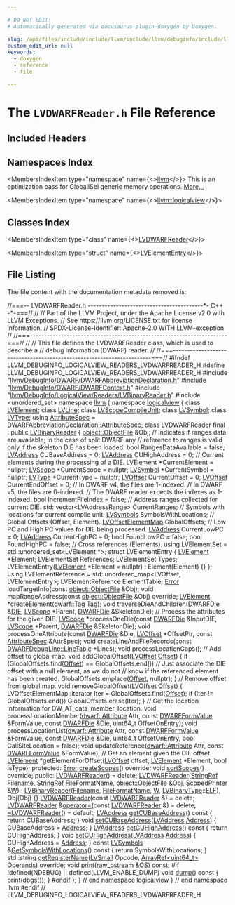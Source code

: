 ```yaml
---

# DO NOT EDIT!
# Automatically generated via docusaurus-plugin-doxygen by Doxygen.

slug: /api/files/include/include/llvm/include/llvm/debuginfo/include/llvm/debuginfo/logicalview/include/llvm/debuginfo/logicalview/readers/lvdwarfreader-h
custom_edit_url: null
keywords:
  - doxygen
  - reference
  - file

---
```





# The `LVDWARFReader.h` File Reference

<DoxygenPage pluginConfig={pluginConfig}>



## Included Headers

<IncludesList>
<IncludesListItem
  filePath="llvm/DebugInfo/DWARF/DWARFAbbreviationDeclaration.h"
  permalink="/docs/api/files/include/include/llvm/include/llvm/debuginfo/include/llvm/debuginfo/dwarf/dwarfabbreviationdeclaration-h"
  isLocal="true" />
<IncludesListItem
  filePath="llvm/DebugInfo/DWARF/DWARFContext.h"
  permalink="/docs/api/files/include/include/llvm/include/llvm/debuginfo/include/llvm/debuginfo/dwarf/dwarfcontext-h"
  isLocal="true" />
<IncludesListItem
  filePath="llvm/DebugInfo/LogicalView/Readers/LVBinaryReader.h"
  permalink="/docs/api/files/include/include/llvm/include/llvm/debuginfo/include/llvm/debuginfo/logicalview/include/llvm/debuginfo/logicalview/readers/lvbinaryreader-h"
  isLocal="true" />
<IncludesListItem
  filePath="unordered_set"
  permalink=""
  isLocal="false" />
</IncludesList>

## Namespaces Index

<MembersIndex>

<MembersIndexItem
  type="namespace"
  name={<><a href="/docs/api/namespaces/llvm">llvm</a></>}>
This is an optimization pass for GlobalISel generic memory operations. <a href="/docs/api/namespaces/llvm/#details">More...</a>
</MembersIndexItem>

<MembersIndexItem
  type="namespace"
  name={<><a href="/docs/api/namespaces/llvm/logicalview">llvm::logicalview</a></>}>
</MembersIndexItem>

</MembersIndex>

## Classes Index

<MembersIndex>

<MembersIndexItem
  type="class"
  name={<><a href="/docs/api/classes/llvm/logicalview/lvdwarfreader">LVDWARFReader</a></>}>
</MembersIndexItem>

<MembersIndexItem
  type="struct"
  name={<><a href="/docs/api/structs/llvm/logicalview/lvdwarfreader/lvelemententry">LVElementEntry</a></>}>
</MembersIndexItem>

</MembersIndex>


## File Listing

The file content with the documentation metadata removed is:

<ProgramListing>

<Link id="l00001" /><CodeLine lineNumber="1"><Highlight kind="comment">//===-- LVDWARFReader.h -----------------------------------------&#42;- C++ -&#42;-===//</Highlight><Highlight kind="normal"></Highlight></CodeLine>
<Link id="l00002" /><CodeLine lineNumber="2"><Highlight kind="normal"></Highlight><Highlight kind="comment">//</Highlight><Highlight kind="normal"></Highlight></CodeLine>
<Link id="l00003" /><CodeLine lineNumber="3"><Highlight kind="normal"></Highlight><Highlight kind="comment">// Part of the LLVM Project, under the Apache License v2.0 with LLVM Exceptions.</Highlight><Highlight kind="normal"></Highlight></CodeLine>
<Link id="l00004" /><CodeLine lineNumber="4"><Highlight kind="normal"></Highlight><Highlight kind="comment">// See https://llvm.org/LICENSE.txt for license information.</Highlight><Highlight kind="normal"></Highlight></CodeLine>
<Link id="l00005" /><CodeLine lineNumber="5"><Highlight kind="normal"></Highlight><Highlight kind="comment">// SPDX-License-Identifier: Apache-2.0 WITH LLVM-exception</Highlight><Highlight kind="normal"></Highlight></CodeLine>
<Link id="l00006" /><CodeLine lineNumber="6"><Highlight kind="normal"></Highlight><Highlight kind="comment">//</Highlight><Highlight kind="normal"></Highlight></CodeLine>
<Link id="l00007" /><CodeLine lineNumber="7"><Highlight kind="normal"></Highlight><Highlight kind="comment">//===----------------------------------------------------------------------===//</Highlight><Highlight kind="normal"></Highlight></CodeLine>
<Link id="l00008" /><CodeLine lineNumber="8"><Highlight kind="normal"></Highlight><Highlight kind="comment">//</Highlight><Highlight kind="normal"></Highlight></CodeLine>
<Link id="l00009" /><CodeLine lineNumber="9"><Highlight kind="normal"></Highlight><Highlight kind="comment">// This file defines the LVDWARFReader class, which is used to describe a</Highlight><Highlight kind="normal"></Highlight></CodeLine>
<Link id="l00010" /><CodeLine lineNumber="10"><Highlight kind="normal"></Highlight><Highlight kind="comment">// debug information (DWARF) reader.</Highlight><Highlight kind="normal"></Highlight></CodeLine>
<Link id="l00011" /><CodeLine lineNumber="11"><Highlight kind="normal"></Highlight><Highlight kind="comment">//</Highlight><Highlight kind="normal"></Highlight></CodeLine>
<Link id="l00012" /><CodeLine lineNumber="12"><Highlight kind="normal"></Highlight><Highlight kind="comment">//===----------------------------------------------------------------------===//</Highlight><Highlight kind="normal"></Highlight></CodeLine>
<Link id="l00013" /><CodeLine lineNumber="13"><Highlight kind="normal"></Highlight></CodeLine>
<Link id="l00014" /><CodeLine lineNumber="14"><Highlight kind="normal"></Highlight><Highlight kind="preprocessor">#ifndef LLVM&#95;DEBUGINFO&#95;LOGICALVIEW&#95;READERS&#95;LVDWARFREADER&#95;H</Highlight><Highlight kind="normal"></Highlight></CodeLine>
<Link id="l00015" /><CodeLine lineNumber="15"><Highlight kind="normal"></Highlight><Highlight kind="preprocessor">#define LLVM&#95;DEBUGINFO&#95;LOGICALVIEW&#95;READERS&#95;LVDWARFREADER&#95;H</Highlight><Highlight kind="normal"></Highlight></CodeLine>
<Link id="l00016" /><CodeLine lineNumber="16"><Highlight kind="normal"></Highlight></CodeLine>
<Link id="l00017" /><CodeLine lineNumber="17"><Highlight kind="normal"></Highlight><Highlight kind="preprocessor">#include &quot;<a href="/docs/api/files/include/include/llvm/include/llvm/debuginfo/include/llvm/debuginfo/dwarf/dwarfabbreviationdeclaration-h">llvm/DebugInfo/DWARF/DWARFAbbreviationDeclaration.h</a>&quot;</Highlight><Highlight kind="normal"></Highlight></CodeLine>
<Link id="l00018" /><CodeLine lineNumber="18"><Highlight kind="normal"></Highlight><Highlight kind="preprocessor">#include &quot;<a href="/docs/api/files/include/include/llvm/include/llvm/debuginfo/include/llvm/debuginfo/dwarf/dwarfcontext-h">llvm/DebugInfo/DWARF/DWARFContext.h</a>&quot;</Highlight><Highlight kind="normal"></Highlight></CodeLine>
<Link id="l00019" /><CodeLine lineNumber="19"><Highlight kind="normal"></Highlight><Highlight kind="preprocessor">#include &quot;<a href="/docs/api/files/include/include/llvm/include/llvm/debuginfo/include/llvm/debuginfo/logicalview/include/llvm/debuginfo/logicalview/readers/lvbinaryreader-h">llvm/DebugInfo/LogicalView/Readers/LVBinaryReader.h</a>&quot;</Highlight><Highlight kind="normal"></Highlight></CodeLine>
<Link id="l00020" /><CodeLine lineNumber="20"><Highlight kind="normal"></Highlight><Highlight kind="preprocessor">#include &lt;unordered&#95;set&gt;</Highlight><Highlight kind="normal"></Highlight></CodeLine>
<Link id="l00021" /><CodeLine lineNumber="21"><Highlight kind="normal"></Highlight></CodeLine>
<Link id="l00022" /><CodeLine lineNumber="22"><Highlight kind="normal"></Highlight><Highlight kind="keyword">namespace </Highlight><Highlight kind="normal"><a href="/docs/api/namespaces/llvm">llvm</a> &#123;</Highlight></CodeLine>
<Link id="l00023" /><CodeLine lineNumber="23"><Highlight kind="normal"></Highlight><Highlight kind="keyword">namespace </Highlight><Highlight kind="normal"><a href="/docs/api/namespaces/llvm/logicalview">logicalview</a> &#123;</Highlight></CodeLine>
<Link id="l00024" /><CodeLine lineNumber="24"><Highlight kind="normal"></Highlight></CodeLine>
<Link id="l00025" /><CodeLine lineNumber="25"><Highlight kind="normal"></Highlight><Highlight kind="keyword">class </Highlight><Highlight kind="normal"><a href="/docs/api/classes/llvm/logicalview/lvelement">LVElement</a>;</Highlight></CodeLine>
<Link id="l00026" /><CodeLine lineNumber="26"><Highlight kind="normal"></Highlight><Highlight kind="keyword">class </Highlight><Highlight kind="normal"><a href="/docs/api/classes/llvm/logicalview/lvline">LVLine</a>;</Highlight></CodeLine>
<Link id="l00027" /><CodeLine lineNumber="27"><Highlight kind="normal"></Highlight><Highlight kind="keyword">class </Highlight><Highlight kind="normal"><a href="/docs/api/classes/llvm/logicalview/lvscopecompileunit">LVScopeCompileUnit</a>;</Highlight></CodeLine>
<Link id="l00028" /><CodeLine lineNumber="28"><Highlight kind="normal"></Highlight><Highlight kind="keyword">class </Highlight><Highlight kind="normal"><a href="/docs/api/classes/llvm/logicalview/lvsymbol">LVSymbol</a>;</Highlight></CodeLine>
<Link id="l00029" /><CodeLine lineNumber="29"><Highlight kind="normal"></Highlight><Highlight kind="keyword">class </Highlight><Highlight kind="normal"><a href="/docs/api/classes/llvm/logicalview/lvtype">LVType</a>;</Highlight></CodeLine>
<Link id="l00030" /><CodeLine lineNumber="30"><Highlight kind="normal"></Highlight></CodeLine>
<Link id="l00031" /><CodeLine lineNumber="31" lineLink="/docs/api/namespaces/llvm/logicalview/#ac187988134954b96f055f1a2c9be0aee"><Highlight kind="normal"></Highlight><Highlight kind="keyword">using </Highlight><Highlight kind="normal"><a href="/docs/api/namespaces/llvm/logicalview/#ac187988134954b96f055f1a2c9be0aee">AttributeSpec</a> = <a href="/docs/api/structs/llvm/dwarfabbreviationdeclaration/attributespec">DWARFAbbreviationDeclaration::AttributeSpec</a>;</Highlight></CodeLine>
<Link id="l00032" /><CodeLine lineNumber="32"><Highlight kind="normal"></Highlight></CodeLine>
<Link id="l00033" /><CodeLine lineNumber="33" lineLink="/docs/api/classes/llvm/logicalview/lvdwarfreader"><Highlight kind="normal"></Highlight><Highlight kind="keyword">class </Highlight><Highlight kind="normal"><a href="/docs/api/classes/llvm/logicalview/lvdwarfreader/#a4eeccb0c42d994c7983021e929bc6e96">LVDWARFReader</a> final : </Highlight><Highlight kind="keyword">public</Highlight><Highlight kind="normal"> <a href="/docs/api/classes/llvm/logicalview/lvbinaryreader/#a77d562b41fb3c6d478f38b73cfa44ab3">LVBinaryReader</a> &#123;</Highlight></CodeLine>
<Link id="l00034" /><CodeLine lineNumber="34"><Highlight kind="normal">  <a href="/docs/api/classes/llvm/object/objectfile">object::ObjectFile</a> &amp;Obj;</Highlight></CodeLine>
<Link id="l00035" /><CodeLine lineNumber="35"><Highlight kind="normal"></Highlight></CodeLine>
<Link id="l00036" /><CodeLine lineNumber="36"><Highlight kind="normal">  </Highlight><Highlight kind="comment">// Indicates if ranges data are available; in the case of split DWARF any</Highlight><Highlight kind="normal"></Highlight></CodeLine>
<Link id="l00037" /><CodeLine lineNumber="37"><Highlight kind="normal">  </Highlight><Highlight kind="comment">// reference to ranges is valid only if the skeleton DIE has been loaded.</Highlight><Highlight kind="normal"></Highlight></CodeLine>
<Link id="l00038" /><CodeLine lineNumber="38"><Highlight kind="normal">  </Highlight><Highlight kind="keywordtype">bool</Highlight><Highlight kind="normal"> RangesDataAvailable = </Highlight><Highlight kind="keyword">false</Highlight><Highlight kind="normal">;</Highlight></CodeLine>
<Link id="l00039" /><CodeLine lineNumber="39"><Highlight kind="normal">  <a href="/docs/api/namespaces/llvm/logicalview/#ad3a6cc0dd7aa2e5bf8b5d0ee648e6850">LVAddress</a> CUBaseAddress = 0;</Highlight></CodeLine>
<Link id="l00040" /><CodeLine lineNumber="40"><Highlight kind="normal">  <a href="/docs/api/namespaces/llvm/logicalview/#ad3a6cc0dd7aa2e5bf8b5d0ee648e6850">LVAddress</a> CUHighAddress = 0;</Highlight></CodeLine>
<Link id="l00041" /><CodeLine lineNumber="41"><Highlight kind="normal"></Highlight></CodeLine>
<Link id="l00042" /><CodeLine lineNumber="42"><Highlight kind="normal">  </Highlight><Highlight kind="comment">// Current elements during the processing of a DIE.</Highlight><Highlight kind="normal"></Highlight></CodeLine>
<Link id="l00043" /><CodeLine lineNumber="43"><Highlight kind="normal">  <a href="/docs/api/classes/llvm/logicalview/lvelement">LVElement</a> &#42;CurrentElement = </Highlight><Highlight kind="keyword">nullptr</Highlight><Highlight kind="normal">;</Highlight></CodeLine>
<Link id="l00044" /><CodeLine lineNumber="44"><Highlight kind="normal">  <a href="/docs/api/classes/llvm/logicalview/lvscope">LVScope</a> &#42;CurrentScope = </Highlight><Highlight kind="keyword">nullptr</Highlight><Highlight kind="normal">;</Highlight></CodeLine>
<Link id="l00045" /><CodeLine lineNumber="45"><Highlight kind="normal">  <a href="/docs/api/classes/llvm/logicalview/lvsymbol">LVSymbol</a> &#42;CurrentSymbol = </Highlight><Highlight kind="keyword">nullptr</Highlight><Highlight kind="normal">;</Highlight></CodeLine>
<Link id="l00046" /><CodeLine lineNumber="46"><Highlight kind="normal">  <a href="/docs/api/classes/llvm/logicalview/lvtype">LVType</a> &#42;CurrentType = </Highlight><Highlight kind="keyword">nullptr</Highlight><Highlight kind="normal">;</Highlight></CodeLine>
<Link id="l00047" /><CodeLine lineNumber="47"><Highlight kind="normal">  <a href="/docs/api/namespaces/llvm/logicalview/#a1ca9dca8309d4665c7172a966c3223c3">LVOffset</a> CurrentOffset = 0;</Highlight></CodeLine>
<Link id="l00048" /><CodeLine lineNumber="48"><Highlight kind="normal">  <a href="/docs/api/namespaces/llvm/logicalview/#a1ca9dca8309d4665c7172a966c3223c3">LVOffset</a> CurrentEndOffset = 0;</Highlight></CodeLine>
<Link id="l00049" /><CodeLine lineNumber="49"><Highlight kind="normal"></Highlight></CodeLine>
<Link id="l00050" /><CodeLine lineNumber="50"><Highlight kind="normal">  </Highlight><Highlight kind="comment">// In DWARF v4, the files are 1-indexed.</Highlight><Highlight kind="normal"></Highlight></CodeLine>
<Link id="l00051" /><CodeLine lineNumber="51"><Highlight kind="normal">  </Highlight><Highlight kind="comment">// In DWARF v5, the files are 0-indexed.</Highlight><Highlight kind="normal"></Highlight></CodeLine>
<Link id="l00052" /><CodeLine lineNumber="52"><Highlight kind="normal">  </Highlight><Highlight kind="comment">// The DWARF reader expects the indexes as 1-indexed.</Highlight><Highlight kind="normal"></Highlight></CodeLine>
<Link id="l00053" /><CodeLine lineNumber="53"><Highlight kind="normal">  </Highlight><Highlight kind="keywordtype">bool</Highlight><Highlight kind="normal"> IncrementFileIndex = </Highlight><Highlight kind="keyword">false</Highlight><Highlight kind="normal">;</Highlight></CodeLine>
<Link id="l00054" /><CodeLine lineNumber="54"><Highlight kind="normal"></Highlight></CodeLine>
<Link id="l00055" /><CodeLine lineNumber="55"><Highlight kind="normal">  </Highlight><Highlight kind="comment">// Address ranges collected for current DIE.</Highlight><Highlight kind="normal"></Highlight></CodeLine>
<Link id="l00056" /><CodeLine lineNumber="56"><Highlight kind="normal">  std::vector&lt;LVAddressRange&gt; CurrentRanges;</Highlight></CodeLine>
<Link id="l00057" /><CodeLine lineNumber="57"><Highlight kind="normal"></Highlight></CodeLine>
<Link id="l00058" /><CodeLine lineNumber="58"><Highlight kind="normal">  </Highlight><Highlight kind="comment">// Symbols with locations for current compile unit.</Highlight><Highlight kind="normal"></Highlight></CodeLine>
<Link id="l00059" /><CodeLine lineNumber="59"><Highlight kind="normal">  <a href="/docs/api/namespaces/llvm/logicalview/#a86d76ed6f92c1d16716bd39fadc6de5d">LVSymbols</a> SymbolsWithLocations;</Highlight></CodeLine>
<Link id="l00060" /><CodeLine lineNumber="60"><Highlight kind="normal"></Highlight></CodeLine>
<Link id="l00061" /><CodeLine lineNumber="61"><Highlight kind="normal">  </Highlight><Highlight kind="comment">// Global Offsets (Offset, Element).</Highlight><Highlight kind="normal"></Highlight></CodeLine>
<Link id="l00062" /><CodeLine lineNumber="62"><Highlight kind="normal">  <a href="/docs/api/namespaces/llvm/logicalview/#a1cce95edff2a5b59810cdf0f3b2567eb">LVOffsetElementMap</a> GlobalOffsets;</Highlight></CodeLine>
<Link id="l00063" /><CodeLine lineNumber="63"><Highlight kind="normal"></Highlight></CodeLine>
<Link id="l00064" /><CodeLine lineNumber="64"><Highlight kind="normal">  </Highlight><Highlight kind="comment">// Low PC and High PC values for DIE being processed.</Highlight><Highlight kind="normal"></Highlight></CodeLine>
<Link id="l00065" /><CodeLine lineNumber="65"><Highlight kind="normal">  <a href="/docs/api/namespaces/llvm/logicalview/#ad3a6cc0dd7aa2e5bf8b5d0ee648e6850">LVAddress</a> CurrentLowPC = 0;</Highlight></CodeLine>
<Link id="l00066" /><CodeLine lineNumber="66"><Highlight kind="normal">  <a href="/docs/api/namespaces/llvm/logicalview/#ad3a6cc0dd7aa2e5bf8b5d0ee648e6850">LVAddress</a> CurrentHighPC = 0;</Highlight></CodeLine>
<Link id="l00067" /><CodeLine lineNumber="67"><Highlight kind="normal">  </Highlight><Highlight kind="keywordtype">bool</Highlight><Highlight kind="normal"> FoundLowPC = </Highlight><Highlight kind="keyword">false</Highlight><Highlight kind="normal">;</Highlight></CodeLine>
<Link id="l00068" /><CodeLine lineNumber="68"><Highlight kind="normal">  </Highlight><Highlight kind="keywordtype">bool</Highlight><Highlight kind="normal"> FoundHighPC = </Highlight><Highlight kind="keyword">false</Highlight><Highlight kind="normal">;</Highlight></CodeLine>
<Link id="l00069" /><CodeLine lineNumber="69"><Highlight kind="normal"></Highlight></CodeLine>
<Link id="l00070" /><CodeLine lineNumber="70"><Highlight kind="normal">  </Highlight><Highlight kind="comment">// Cross references (Elements).</Highlight><Highlight kind="normal"></Highlight></CodeLine>
<Link id="l00071" /><CodeLine lineNumber="71"><Highlight kind="normal">  </Highlight><Highlight kind="keyword">using </Highlight><Highlight kind="normal">LVElementSet = std::unordered&#95;set&lt;LVElement &#42;&gt;;</Highlight></CodeLine>
<Link id="l00072" /><CodeLine lineNumber="72"><Highlight kind="normal">  </Highlight><Highlight kind="keyword">struct </Highlight><Highlight kind="normal">LVElementEntry &#123;</Highlight></CodeLine>
<Link id="l00073" /><CodeLine lineNumber="73"><Highlight kind="normal">    <a href="/docs/api/classes/llvm/logicalview/lvelement">LVElement</a> &#42;Element;</Highlight></CodeLine>
<Link id="l00074" /><CodeLine lineNumber="74"><Highlight kind="normal">    LVElementSet References;</Highlight></CodeLine>
<Link id="l00075" /><CodeLine lineNumber="75"><Highlight kind="normal">    LVElementSet Types;</Highlight></CodeLine>
<Link id="l00076" /><CodeLine lineNumber="76"><Highlight kind="normal">    LVElementEntry(<a href="/docs/api/classes/llvm/logicalview/lvelement">LVElement</a> &#42;Element = </Highlight><Highlight kind="keyword">nullptr</Highlight><Highlight kind="normal">) : Element(Element) &#123;&#125;</Highlight></CodeLine>
<Link id="l00077" /><CodeLine lineNumber="77"><Highlight kind="normal">  &#125;;</Highlight></CodeLine>
<Link id="l00078" /><CodeLine lineNumber="78"><Highlight kind="normal">  </Highlight><Highlight kind="keyword">using </Highlight><Highlight kind="normal">LVElementReference = std::unordered&#95;map&lt;LVOffset, LVElementEntry&gt;;</Highlight></CodeLine>
<Link id="l00079" /><CodeLine lineNumber="79"><Highlight kind="normal">  LVElementReference ElementTable;</Highlight></CodeLine>
<Link id="l00080" /><CodeLine lineNumber="80"><Highlight kind="normal"></Highlight></CodeLine>
<Link id="l00081" /><CodeLine lineNumber="81"><Highlight kind="normal">  <a href="/docs/api/classes/llvm/error">Error</a> loadTargetInfo(</Highlight><Highlight kind="keyword">const</Highlight><Highlight kind="normal"> <a href="/docs/api/classes/llvm/object/objectfile">object::ObjectFile</a> &amp;Obj);</Highlight></CodeLine>
<Link id="l00082" /><CodeLine lineNumber="82"><Highlight kind="normal"></Highlight></CodeLine>
<Link id="l00083" /><CodeLine lineNumber="83"><Highlight kind="normal">  </Highlight><Highlight kind="keywordtype">void</Highlight><Highlight kind="normal"> mapRangeAddress(</Highlight><Highlight kind="keyword">const</Highlight><Highlight kind="normal"> <a href="/docs/api/classes/llvm/object/objectfile">object::ObjectFile</a> &amp;Obj) </Highlight><Highlight kind="keyword">override</Highlight><Highlight kind="normal">;</Highlight></CodeLine>
<Link id="l00084" /><CodeLine lineNumber="84"><Highlight kind="normal"></Highlight></CodeLine>
<Link id="l00085" /><CodeLine lineNumber="85"><Highlight kind="normal">  <a href="/docs/api/classes/llvm/logicalview/lvelement">LVElement</a> &#42;createElement(<a href="/docs/api/namespaces/llvm/dwarf/#ac94a19fc8c57bf0350fc4e9f45897828">dwarf::Tag</a> <a href="/docs/api/namespaces/llvm/logicalview/#a45d9cf6ff4c3deab0bcbe25c75d27826ac101058e7ea21bbbf2a5ac893088e90b">Tag</a>);</Highlight></CodeLine>
<Link id="l00086" /><CodeLine lineNumber="86"><Highlight kind="normal">  </Highlight><Highlight kind="keywordtype">void</Highlight><Highlight kind="normal"> traverseDieAndChildren(<a href="/docs/api/classes/llvm/dwarfdie">DWARFDie</a> &amp;<a href="/docs/api/classes/llvm/die">DIE</a>, <a href="/docs/api/classes/llvm/logicalview/lvscope">LVScope</a> &#42;Parent,</Highlight></CodeLine>
<Link id="l00087" /><CodeLine lineNumber="87"><Highlight kind="normal">                              <a href="/docs/api/classes/llvm/dwarfdie">DWARFDie</a> &amp;SkeletonDie);</Highlight></CodeLine>
<Link id="l00088" /><CodeLine lineNumber="88"><Highlight kind="normal">  </Highlight><Highlight kind="comment">// Process the attributes for the given DIE.</Highlight><Highlight kind="normal"></Highlight></CodeLine>
<Link id="l00089" /><CodeLine lineNumber="89"><Highlight kind="normal">  <a href="/docs/api/classes/llvm/logicalview/lvscope">LVScope</a> &#42;processOneDie(</Highlight><Highlight kind="keyword">const</Highlight><Highlight kind="normal"> <a href="/docs/api/classes/llvm/dwarfdie">DWARFDie</a> &amp;InputDIE, <a href="/docs/api/classes/llvm/logicalview/lvscope">LVScope</a> &#42;Parent,</Highlight></CodeLine>
<Link id="l00090" /><CodeLine lineNumber="90"><Highlight kind="normal">                         <a href="/docs/api/classes/llvm/dwarfdie">DWARFDie</a> &amp;SkeletonDie);</Highlight></CodeLine>
<Link id="l00091" /><CodeLine lineNumber="91"><Highlight kind="normal">  </Highlight><Highlight kind="keywordtype">void</Highlight><Highlight kind="normal"> processOneAttribute(</Highlight><Highlight kind="keyword">const</Highlight><Highlight kind="normal"> <a href="/docs/api/classes/llvm/dwarfdie">DWARFDie</a> &amp;Die, <a href="/docs/api/namespaces/llvm/logicalview/#a1ca9dca8309d4665c7172a966c3223c3">LVOffset</a> &#42;OffsetPtr,</Highlight></CodeLine>
<Link id="l00092" /><CodeLine lineNumber="92"><Highlight kind="normal">                           </Highlight><Highlight kind="keyword">const</Highlight><Highlight kind="normal"> <a href="/docs/api/namespaces/llvm/logicalview/#ac187988134954b96f055f1a2c9be0aee">AttributeSpec</a> &amp;AttrSpec);</Highlight></CodeLine>
<Link id="l00093" /><CodeLine lineNumber="93"><Highlight kind="normal">  </Highlight><Highlight kind="keywordtype">void</Highlight><Highlight kind="normal"> createLineAndFileRecords(</Highlight><Highlight kind="keyword">const</Highlight><Highlight kind="normal"> <a href="/docs/api/structs/llvm/dwarfdebugline/linetable">DWARFDebugLine::LineTable</a> &#42;Lines);</Highlight></CodeLine>
<Link id="l00094" /><CodeLine lineNumber="94"><Highlight kind="normal">  </Highlight><Highlight kind="keywordtype">void</Highlight><Highlight kind="normal"> processLocationGaps();</Highlight></CodeLine>
<Link id="l00095" /><CodeLine lineNumber="95"><Highlight kind="normal"></Highlight></CodeLine>
<Link id="l00096" /><CodeLine lineNumber="96"><Highlight kind="normal">  </Highlight><Highlight kind="comment">// Add offset to global map.</Highlight><Highlight kind="normal"></Highlight></CodeLine>
<Link id="l00097" /><CodeLine lineNumber="97"><Highlight kind="normal">  </Highlight><Highlight kind="keywordtype">void</Highlight><Highlight kind="normal"> addGlobalOffset(<a href="/docs/api/namespaces/llvm/logicalview/#a1ca9dca8309d4665c7172a966c3223c3">LVOffset</a> <a href="/docs/api/namespaces/llvm/logicalview/#a9696bc411b0a7022c2cc78bff5173cefadfd0a82c4bf37b1e90b690a22a20692e">Offset</a>) &#123;</Highlight></CodeLine>
<Link id="l00098" /><CodeLine lineNumber="98"><Highlight kind="normal">    </Highlight><Highlight kind="keywordflow">if</Highlight><Highlight kind="normal"> (GlobalOffsets.find(<a href="/docs/api/namespaces/llvm/logicalview/#a9696bc411b0a7022c2cc78bff5173cefadfd0a82c4bf37b1e90b690a22a20692e">Offset</a>) == GlobalOffsets.end())</Highlight></CodeLine>
<Link id="l00099" /><CodeLine lineNumber="99"><Highlight kind="normal">      </Highlight><Highlight kind="comment">// Just associate the DIE offset with a null element, as we do not</Highlight><Highlight kind="normal"></Highlight></CodeLine>
<Link id="l00100" /><CodeLine lineNumber="100"><Highlight kind="normal">      </Highlight><Highlight kind="comment">// know if the referenced element has been created.</Highlight><Highlight kind="normal"></Highlight></CodeLine>
<Link id="l00101" /><CodeLine lineNumber="101"><Highlight kind="normal">      GlobalOffsets.emplace(<a href="/docs/api/namespaces/llvm/logicalview/#a9696bc411b0a7022c2cc78bff5173cefadfd0a82c4bf37b1e90b690a22a20692e">Offset</a>, </Highlight><Highlight kind="keyword">nullptr</Highlight><Highlight kind="normal">);</Highlight></CodeLine>
<Link id="l00102" /><CodeLine lineNumber="102"><Highlight kind="normal">  &#125;</Highlight></CodeLine>
<Link id="l00103" /><CodeLine lineNumber="103"><Highlight kind="normal"></Highlight></CodeLine>
<Link id="l00104" /><CodeLine lineNumber="104"><Highlight kind="normal">  </Highlight><Highlight kind="comment">// Remove offset from global map.</Highlight><Highlight kind="normal"></Highlight></CodeLine>
<Link id="l00105" /><CodeLine lineNumber="105"><Highlight kind="normal">  </Highlight><Highlight kind="keywordtype">void</Highlight><Highlight kind="normal"> removeGlobalOffset(<a href="/docs/api/namespaces/llvm/logicalview/#a1ca9dca8309d4665c7172a966c3223c3">LVOffset</a> <a href="/docs/api/namespaces/llvm/logicalview/#a9696bc411b0a7022c2cc78bff5173cefadfd0a82c4bf37b1e90b690a22a20692e">Offset</a>) &#123;</Highlight></CodeLine>
<Link id="l00106" /><CodeLine lineNumber="106"><Highlight kind="normal">    LVOffsetElementMap::iterator Iter = GlobalOffsets.find(<a href="/docs/api/namespaces/llvm/logicalview/#a9696bc411b0a7022c2cc78bff5173cefadfd0a82c4bf37b1e90b690a22a20692e">Offset</a>);</Highlight></CodeLine>
<Link id="l00107" /><CodeLine lineNumber="107"><Highlight kind="normal">    </Highlight><Highlight kind="keywordflow">if</Highlight><Highlight kind="normal"> (Iter != GlobalOffsets.end())</Highlight></CodeLine>
<Link id="l00108" /><CodeLine lineNumber="108"><Highlight kind="normal">      GlobalOffsets.erase(Iter);</Highlight></CodeLine>
<Link id="l00109" /><CodeLine lineNumber="109"><Highlight kind="normal">  &#125;</Highlight></CodeLine>
<Link id="l00110" /><CodeLine lineNumber="110"><Highlight kind="normal"></Highlight></CodeLine>
<Link id="l00111" /><CodeLine lineNumber="111"><Highlight kind="normal">  </Highlight><Highlight kind="comment">// Get the location information for DW&#95;AT&#95;data&#95;member&#95;location.</Highlight><Highlight kind="normal"></Highlight></CodeLine>
<Link id="l00112" /><CodeLine lineNumber="112"><Highlight kind="normal">  </Highlight><Highlight kind="keywordtype">void</Highlight><Highlight kind="normal"> processLocationMember(<a href="/docs/api/namespaces/llvm/dwarf/#a1424c28b6a65587442fbd9d87726c2c7">dwarf::Attribute</a> Attr,</Highlight></CodeLine>
<Link id="l00113" /><CodeLine lineNumber="113"><Highlight kind="normal">                             </Highlight><Highlight kind="keyword">const</Highlight><Highlight kind="normal"> <a href="/docs/api/classes/llvm/dwarfformvalue">DWARFFormValue</a> &amp;FormValue,</Highlight></CodeLine>
<Link id="l00114" /><CodeLine lineNumber="114"><Highlight kind="normal">                             </Highlight><Highlight kind="keyword">const</Highlight><Highlight kind="normal"> <a href="/docs/api/classes/llvm/dwarfdie">DWARFDie</a> &amp;Die, uint64&#95;t OffsetOnEntry);</Highlight></CodeLine>
<Link id="l00115" /><CodeLine lineNumber="115"><Highlight kind="normal">  </Highlight><Highlight kind="keywordtype">void</Highlight><Highlight kind="normal"> processLocationList(<a href="/docs/api/namespaces/llvm/dwarf/#a1424c28b6a65587442fbd9d87726c2c7">dwarf::Attribute</a> Attr,</Highlight></CodeLine>
<Link id="l00116" /><CodeLine lineNumber="116"><Highlight kind="normal">                           </Highlight><Highlight kind="keyword">const</Highlight><Highlight kind="normal"> <a href="/docs/api/classes/llvm/dwarfformvalue">DWARFFormValue</a> &amp;FormValue, </Highlight><Highlight kind="keyword">const</Highlight><Highlight kind="normal"> <a href="/docs/api/classes/llvm/dwarfdie">DWARFDie</a> &amp;Die,</Highlight></CodeLine>
<Link id="l00117" /><CodeLine lineNumber="117"><Highlight kind="normal">                           uint64&#95;t OffsetOnEntry,</Highlight></CodeLine>
<Link id="l00118" /><CodeLine lineNumber="118"><Highlight kind="normal">                           </Highlight><Highlight kind="keywordtype">bool</Highlight><Highlight kind="normal"> CallSiteLocation = </Highlight><Highlight kind="keyword">false</Highlight><Highlight kind="normal">);</Highlight></CodeLine>
<Link id="l00119" /><CodeLine lineNumber="119"><Highlight kind="normal">  </Highlight><Highlight kind="keywordtype">void</Highlight><Highlight kind="normal"> updateReference(<a href="/docs/api/namespaces/llvm/dwarf/#a1424c28b6a65587442fbd9d87726c2c7">dwarf::Attribute</a> Attr, </Highlight><Highlight kind="keyword">const</Highlight><Highlight kind="normal"> <a href="/docs/api/classes/llvm/dwarfformvalue">DWARFFormValue</a> &amp;FormValue);</Highlight></CodeLine>
<Link id="l00120" /><CodeLine lineNumber="120"><Highlight kind="normal"></Highlight></CodeLine>
<Link id="l00121" /><CodeLine lineNumber="121"><Highlight kind="normal">  </Highlight><Highlight kind="comment">// Get an element given the DIE offset.</Highlight><Highlight kind="normal"></Highlight></CodeLine>
<Link id="l00122" /><CodeLine lineNumber="122"><Highlight kind="normal">  <a href="/docs/api/classes/llvm/logicalview/lvelement">LVElement</a> &#42;getElementForOffset(<a href="/docs/api/namespaces/llvm/logicalview/#a1ca9dca8309d4665c7172a966c3223c3">LVOffset</a> offset, <a href="/docs/api/classes/llvm/logicalview/lvelement">LVElement</a> &#42;Element,</Highlight></CodeLine>
<Link id="l00123" /><CodeLine lineNumber="123"><Highlight kind="normal">                                 </Highlight><Highlight kind="keywordtype">bool</Highlight><Highlight kind="normal"> IsType);</Highlight></CodeLine>
<Link id="l00124" /><CodeLine lineNumber="124"><Highlight kind="normal"></Highlight></CodeLine>
<Link id="l00125" /><CodeLine lineNumber="125"><Highlight kind="normal"></Highlight><Highlight kind="keyword">protected</Highlight><Highlight kind="normal">:</Highlight></CodeLine>
<Link id="l00126" /><CodeLine lineNumber="126"><Highlight kind="normal">  <a href="/docs/api/classes/llvm/error">Error</a> <a href="/docs/api/classes/llvm/logicalview/lvdwarfreader/#abf565023d8f6916f29adcd9ac264400e">createScopes</a>() </Highlight><Highlight kind="keyword">override</Highlight><Highlight kind="normal">;</Highlight></CodeLine>
<Link id="l00127" /><CodeLine lineNumber="127"><Highlight kind="normal">  </Highlight><Highlight kind="keywordtype">void</Highlight><Highlight kind="normal"> <a href="/docs/api/classes/llvm/logicalview/lvdwarfreader/#a920a403e93a285632b45dc6a4e91218c">sortScopes</a>() </Highlight><Highlight kind="keyword">override</Highlight><Highlight kind="normal">;</Highlight></CodeLine>
<Link id="l00128" /><CodeLine lineNumber="128"><Highlight kind="normal"></Highlight></CodeLine>
<Link id="l00129" /><CodeLine lineNumber="129"><Highlight kind="normal"></Highlight><Highlight kind="keyword">public</Highlight><Highlight kind="normal">:</Highlight></CodeLine>
<Link id="l00130" /><CodeLine lineNumber="130" lineLink="/docs/api/classes/llvm/logicalview/lvdwarfreader/#a4eeccb0c42d994c7983021e929bc6e96"><Highlight kind="normal">  <a href="/docs/api/classes/llvm/logicalview/lvdwarfreader/#a4eeccb0c42d994c7983021e929bc6e96">LVDWARFReader</a>() = </Highlight><Highlight kind="keyword">delete</Highlight><Highlight kind="normal">;</Highlight></CodeLine>
<Link id="l00131" /><CodeLine lineNumber="131" lineLink="/docs/api/classes/llvm/logicalview/lvdwarfreader/#aa5c941357b1a4565c7001065a68fb538"><Highlight kind="normal">  <a href="/docs/api/classes/llvm/logicalview/lvdwarfreader/#aa5c941357b1a4565c7001065a68fb538">LVDWARFReader</a>(<a href="/docs/api/classes/llvm/stringref">StringRef</a> <a href="/docs/api/namespaces/llvm/logicalview/#a9696bc411b0a7022c2cc78bff5173cefa1351017ac6423911223bc19a8cb7c653">Filename</a>, <a href="/docs/api/classes/llvm/stringref">StringRef</a> <a href="/docs/api/classes/llvm/logicalview/lvreader/#a30c36ab397c2a31a605e88a0a476ee9c">FileFormatName</a>,</Highlight></CodeLine>
<Link id="l00132" /><CodeLine lineNumber="132"><Highlight kind="normal">                <a href="/docs/api/classes/llvm/object/objectfile">object::ObjectFile</a> &amp;Obj, <a href="/docs/api/classes/llvm/scopedprinter">ScopedPrinter</a> &amp;<a href="/docs/api/classes/llvm/logicalview/lvreader/#a05c1edcb51769b9ed74087532906b12e">W</a>)</Highlight></CodeLine>
<Link id="l00133" /><CodeLine lineNumber="133"><Highlight kind="normal">      : <a href="/docs/api/classes/llvm/logicalview/lvbinaryreader/#a77d562b41fb3c6d478f38b73cfa44ab3">LVBinaryReader</a>(<a href="/docs/api/namespaces/llvm/logicalview/#a9696bc411b0a7022c2cc78bff5173cefa1351017ac6423911223bc19a8cb7c653">Filename</a>, <a href="/docs/api/classes/llvm/logicalview/lvreader/#a30c36ab397c2a31a605e88a0a476ee9c">FileFormatName</a>, <a href="/docs/api/classes/llvm/logicalview/lvreader/#a05c1edcb51769b9ed74087532906b12e">W</a>, <a href="/docs/api/namespaces/llvm/logicalview/#a68bf3a0b21ddaa5e5dd4700790af833c">LVBinaryType</a>::<a href="/docs/api/namespaces/llvm/logicalview/#a68bf3a0b21ddaa5e5dd4700790af833cab61b2d6c6fa62903b882aaa53452c111">ELF</a>),</Highlight></CodeLine>
<Link id="l00134" /><CodeLine lineNumber="134"><Highlight kind="normal">        Obj(Obj) &#123;&#125;</Highlight></CodeLine>
<Link id="l00135" /><CodeLine lineNumber="135" lineLink="/docs/api/classes/llvm/logicalview/lvdwarfreader/#a194c5bdcd83c3806641808b42df41b42"><Highlight kind="normal">  <a href="/docs/api/classes/llvm/logicalview/lvdwarfreader/#a194c5bdcd83c3806641808b42df41b42">LVDWARFReader</a>(</Highlight><Highlight kind="keyword">const</Highlight><Highlight kind="normal"> <a href="/docs/api/classes/llvm/logicalview/lvdwarfreader/#a4eeccb0c42d994c7983021e929bc6e96">LVDWARFReader</a> &amp;) = </Highlight><Highlight kind="keyword">delete</Highlight><Highlight kind="normal">;</Highlight></CodeLine>
<Link id="l00136" /><CodeLine lineNumber="136" lineLink="/docs/api/classes/llvm/logicalview/lvdwarfreader/#a61a09d509675eff595e8028e1ec65024"><Highlight kind="normal">  <a href="/docs/api/classes/llvm/logicalview/lvdwarfreader/#a4eeccb0c42d994c7983021e929bc6e96">LVDWARFReader</a> &amp;<a href="/docs/api/classes/llvm/logicalview/lvdwarfreader/#a61a09d509675eff595e8028e1ec65024">operator=</a>(</Highlight><Highlight kind="keyword">const</Highlight><Highlight kind="normal"> <a href="/docs/api/classes/llvm/logicalview/lvdwarfreader/#a4eeccb0c42d994c7983021e929bc6e96">LVDWARFReader</a> &amp;) = </Highlight><Highlight kind="keyword">delete</Highlight><Highlight kind="normal">;</Highlight></CodeLine>
<Link id="l00137" /><CodeLine lineNumber="137" lineLink="/docs/api/classes/llvm/logicalview/lvdwarfreader/#ae1c90329b38a75958e5845601938dcbd"><Highlight kind="normal">  <a href="/docs/api/classes/llvm/logicalview/lvdwarfreader/#ae1c90329b38a75958e5845601938dcbd">~LVDWARFReader</a>() = </Highlight><Highlight kind="keywordflow">default</Highlight><Highlight kind="normal">;</Highlight></CodeLine>
<Link id="l00138" /><CodeLine lineNumber="138"><Highlight kind="normal"></Highlight></CodeLine>
<Link id="l00139" /><CodeLine lineNumber="139" lineLink="/docs/api/classes/llvm/logicalview/lvdwarfreader/#a96de4e6c3b42c520dea251ae6b319154"><Highlight kind="normal">  <a href="/docs/api/namespaces/llvm/logicalview/#ad3a6cc0dd7aa2e5bf8b5d0ee648e6850">LVAddress</a> <a href="/docs/api/classes/llvm/logicalview/lvdwarfreader/#a96de4e6c3b42c520dea251ae6b319154">getCUBaseAddress</a>()</Highlight><Highlight kind="keyword"> const </Highlight><Highlight kind="normal">&#123; </Highlight><Highlight kind="keywordflow">return</Highlight><Highlight kind="normal"> CUBaseAddress; &#125;</Highlight></CodeLine>
<Link id="l00140" /><CodeLine lineNumber="140" lineLink="/docs/api/classes/llvm/logicalview/lvdwarfreader/#a9717d00700092350b8140dbf35d51a16"><Highlight kind="normal">  </Highlight><Highlight kind="keywordtype">void</Highlight><Highlight kind="normal"> <a href="/docs/api/classes/llvm/logicalview/lvdwarfreader/#a9717d00700092350b8140dbf35d51a16">setCUBaseAddress</a>(<a href="/docs/api/namespaces/llvm/logicalview/#ad3a6cc0dd7aa2e5bf8b5d0ee648e6850">LVAddress</a> <a href="/docs/api/namespaces/llvm/#a8e02bbea14c70bab55fbc1384e1472d9add7bf230fde8d4836917806aff6a6b27">Address</a>) &#123; CUBaseAddress = <a href="/docs/api/namespaces/llvm/#a8e02bbea14c70bab55fbc1384e1472d9add7bf230fde8d4836917806aff6a6b27">Address</a>; &#125;</Highlight></CodeLine>
<Link id="l00141" /><CodeLine lineNumber="141" lineLink="/docs/api/classes/llvm/logicalview/lvdwarfreader/#aa37cdc45da9773b10244ecfe6f208f8a"><Highlight kind="normal">  <a href="/docs/api/namespaces/llvm/logicalview/#ad3a6cc0dd7aa2e5bf8b5d0ee648e6850">LVAddress</a> <a href="/docs/api/classes/llvm/logicalview/lvdwarfreader/#aa37cdc45da9773b10244ecfe6f208f8a">getCUHighAddress</a>()</Highlight><Highlight kind="keyword"> const </Highlight><Highlight kind="normal">&#123; </Highlight><Highlight kind="keywordflow">return</Highlight><Highlight kind="normal"> CUHighAddress; &#125;</Highlight></CodeLine>
<Link id="l00142" /><CodeLine lineNumber="142" lineLink="/docs/api/classes/llvm/logicalview/lvdwarfreader/#a4396a18ffb10402dbc7d1b3a3dab3f82"><Highlight kind="normal">  </Highlight><Highlight kind="keywordtype">void</Highlight><Highlight kind="normal"> <a href="/docs/api/classes/llvm/logicalview/lvdwarfreader/#a4396a18ffb10402dbc7d1b3a3dab3f82">setCUHighAddress</a>(<a href="/docs/api/namespaces/llvm/logicalview/#ad3a6cc0dd7aa2e5bf8b5d0ee648e6850">LVAddress</a> <a href="/docs/api/namespaces/llvm/#a8e02bbea14c70bab55fbc1384e1472d9add7bf230fde8d4836917806aff6a6b27">Address</a>) &#123; CUHighAddress = <a href="/docs/api/namespaces/llvm/#a8e02bbea14c70bab55fbc1384e1472d9add7bf230fde8d4836917806aff6a6b27">Address</a>; &#125;</Highlight></CodeLine>
<Link id="l00143" /><CodeLine lineNumber="143"><Highlight kind="normal"></Highlight></CodeLine>
<Link id="l00144" /><CodeLine lineNumber="144" lineLink="/docs/api/classes/llvm/logicalview/lvdwarfreader/#af20bd2faf4c331898263910653d54ae7"><Highlight kind="normal">  </Highlight><Highlight kind="keyword">const</Highlight><Highlight kind="normal"> <a href="/docs/api/namespaces/llvm/logicalview/#a86d76ed6f92c1d16716bd39fadc6de5d">LVSymbols</a> &amp;<a href="/docs/api/classes/llvm/logicalview/lvdwarfreader/#af20bd2faf4c331898263910653d54ae7">GetSymbolsWithLocations</a>()</Highlight><Highlight kind="keyword"> const </Highlight><Highlight kind="normal">&#123;</Highlight></CodeLine>
<Link id="l00145" /><CodeLine lineNumber="145"><Highlight kind="normal">    </Highlight><Highlight kind="keywordflow">return</Highlight><Highlight kind="normal"> SymbolsWithLocations;</Highlight></CodeLine>
<Link id="l00146" /><CodeLine lineNumber="146"><Highlight kind="normal">  &#125;</Highlight></CodeLine>
<Link id="l00147" /><CodeLine lineNumber="147"><Highlight kind="normal"></Highlight></CodeLine>
<Link id="l00148" /><CodeLine lineNumber="148"><Highlight kind="normal">  std::string <a href="/docs/api/classes/llvm/logicalview/lvdwarfreader/#a6e3d7579887f71bf2b4cf7def5a3d77b">getRegisterName</a>(<a href="/docs/api/namespaces/llvm/logicalview/#ab9502425858a198bcbe9227a823f8aea">LVSmall</a> Opcode,</Highlight></CodeLine>
<Link id="l00149" /><CodeLine lineNumber="149"><Highlight kind="normal">                              <a href="/docs/api/classes/llvm/arrayref">ArrayRef&lt;uint64&#95;t&gt;</a> <a href="/docs/api/files/lib/lib/codegen/mirnamerpass-cpp/#a05e4be4ec3e2c3587dda0e376bb6822c">Operands</a>) </Highlight><Highlight kind="keyword">override</Highlight><Highlight kind="normal">;</Highlight></CodeLine>
<Link id="l00150" /><CodeLine lineNumber="150"><Highlight kind="normal"></Highlight></CodeLine>
<Link id="l00151" /><CodeLine lineNumber="151"><Highlight kind="normal">  </Highlight><Highlight kind="keywordtype">void</Highlight><Highlight kind="normal"> <a href="/docs/api/classes/llvm/logicalview/lvdwarfreader/#a6085b16b5d9f99d6baafde6585f7ee89">print</a>(<a href="/docs/api/classes/llvm/raw-ostream">raw&#95;ostream</a> &amp;<a href="/docs/api/classes/llvm/logicalview/lvreader/#ae3b66787d42fd33ae1c2fe2c5fd7225c">OS</a>) </Highlight><Highlight kind="keyword">const</Highlight><Highlight kind="normal">;</Highlight></CodeLine>
<Link id="l00152" /><CodeLine lineNumber="152"><Highlight kind="normal"></Highlight></CodeLine>
<Link id="l00153" /><CodeLine lineNumber="153"><Highlight kind="normal"></Highlight><Highlight kind="preprocessor">#if !defined(NDEBUG) || defined(LLVM&#95;ENABLE&#95;DUMP)</Highlight><Highlight kind="normal"></Highlight></CodeLine>
<Link id="l00154" /><CodeLine lineNumber="154" lineLink="/docs/api/classes/llvm/logicalview/lvdwarfreader/#afc2654c1aa1162ecd859c2a9e301a33c"><Highlight kind="normal">  </Highlight><Highlight kind="keywordtype">void</Highlight><Highlight kind="normal"> <a href="/docs/api/classes/llvm/logicalview/lvdwarfreader/#afc2654c1aa1162ecd859c2a9e301a33c">dump</a>()</Highlight><Highlight kind="keyword"> const </Highlight><Highlight kind="normal">&#123; <a href="/docs/api/classes/llvm/logicalview/lvdwarfreader/#a6085b16b5d9f99d6baafde6585f7ee89">print</a>(<a href="/docs/api/namespaces/llvm/#a7c46c742c31be54870e2038048e6b391">dbgs</a>()); &#125;</Highlight></CodeLine>
<Link id="l00155" /><CodeLine lineNumber="155"><Highlight kind="normal"></Highlight><Highlight kind="preprocessor">#endif</Highlight><Highlight kind="normal"></Highlight></CodeLine>
<Link id="l00156" /><CodeLine lineNumber="156"><Highlight kind="normal">&#125;;</Highlight></CodeLine>
<Link id="l00157" /><CodeLine lineNumber="157"><Highlight kind="normal"></Highlight></CodeLine>
<Link id="l00158" /><CodeLine lineNumber="158"><Highlight kind="normal">&#125; </Highlight><Highlight kind="comment">// end namespace logicalview</Highlight><Highlight kind="normal"></Highlight></CodeLine>
<Link id="l00159" /><CodeLine lineNumber="159"><Highlight kind="normal">&#125; </Highlight><Highlight kind="comment">// end namespace llvm</Highlight><Highlight kind="normal"></Highlight></CodeLine>
<Link id="l00160" /><CodeLine lineNumber="160"><Highlight kind="normal"></Highlight></CodeLine>
<Link id="l00161" /><CodeLine lineNumber="161"><Highlight kind="normal"></Highlight><Highlight kind="preprocessor">#endif </Highlight><Highlight kind="comment">// LLVM&#95;DEBUGINFO&#95;LOGICALVIEW&#95;READERS&#95;LVDWARFREADER&#95;H</Highlight><Highlight kind="normal"></Highlight></CodeLine>

</ProgramListing>

</DoxygenPage>
